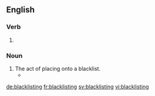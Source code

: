 ==English==

===Verb===
{{head|en}}

# {{present participle of|blacklist|lang=en}}

===Noun===
{{en-noun}}

# The act of placing onto a blacklist.
#* {{quote-news|year=2009|date=February 22|author=Kevin Baker|title=Blood on the Street|work=New York Times|url=http://www.nytimes.com/2009/02/22/books/review/Baker-t.html
|passage=Efforts to unionize were routinely met with clubbings, shootings, jailings, '''blacklistings''' and executions, perpetrated not only by well-armed legions of company goons, but also by police officers, deputies, National Guardsmen and even regular soldiers. }}

[[de:blacklisting]]
[[fr:blacklisting]]
[[sv:blacklisting]]
[[vi:blacklisting]]